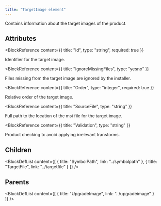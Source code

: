 ```yaml
---
title: "TargetImage element"
---
```



Contains information about the target images of the product.


## Attributes

<BlockWrapper>

  <BlockReference
    content={{
      title: "Id",
      type: "string",
      required: true
    }}
  >
  Identifier for the target image.
  </BlockReference>

  <BlockReference
    content={{
      title: "IgnoreMissingFiles",
      type: "yesno"
    }}
  >
  Files missing from the target image are ignored by the installer.
  </BlockReference>

  <BlockReference
    content={{
      title: "Order",
      type: "integer",
      required: true
    }}
  >
  Relative order of the target image.
  </BlockReference>

  <BlockReference
    content={{
      title: "SourceFile",
      type: "string"
    }}
  >
  Full path to the location of the msi file for the target image.
  </BlockReference>

  <BlockReference
    content={{
      title: "Validation",
      type: "string"
    }}
  >
  Product checking to avoid applying irrelevant transforms.
  </BlockReference>

</BlockWrapper>

## Children

<BlockDefList content={[
    {
      title: "SymbolPath",
      link: "../symbolpath"
    },
    {
      title: "TargetFile",
      link: "../targetfile"
    }
  ]}
/>

## Parents

<BlockDefList content={[
    {
      title: "UpgradeImage",
      link: "../upgradeimage"
    }
  ]}
/>